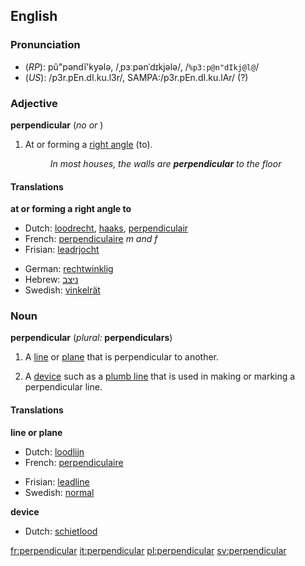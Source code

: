 {{see|Perpendicular}}

==English==
===Pronunciation===
*(''RP''): pû"pəndĭ'kyələ, /ˌpɜːpənˈdɪkjələ/, /<tt>%p3:p@n"dIkj@l@</tt>/
*(''US''): /p3r.pEn.dI.ku.l3r/, SAMPA:/p3r.pEn.dI.ku.lAr/ (?)<!--needs to be checked-->

===Adjective===
{{wikipedia}}
'''perpendicular''' (''no {{compar}} or {{superl}}'')
#{{geometry}} At or forming a [[right angle]] (to).
#:''In most houses, the walls are '''perpendicular''' to the floor''

====Translations====

'''at or forming a right angle to'''
{{top}}
*Dutch: [[loodrecht]], [[haaks]], [[perpendiculair]]
*French: [[perpendiculaire]] ''m and f''
*Frisian: [[leadrjocht]]
{{mid}}
*German: [[rechtwinklig]]
*Hebrew: [[ניצב]]
*Swedish: [[vinkelrät]]
{{bottom}}

===Noun===
'''perpendicular''' (''plural:'' '''perpendiculars''')

#{{geometry}} A [[line]] or [[plane]] that is perpendicular to another.
#A [[device]] such as a [[plumb line]] that is used in making or marking a perpendicular line.

====Translations====

'''line or plane'''
{{top}}
*Dutch: [[loodlijn]] {{f}}
*French: [[perpendiculaire]] {{f}}
{{mid}}
*Frisian: [[leadline]]
*Swedish: [[normal]] {{c}}
{{bottom}}

'''device'''
{{top}}
*Dutch: [[schietlood]] {{n}}
{{mid}}
{{bottom}}

[[fr:perpendicular]]
[[it:perpendicular]]
[[pl:perpendicular]]
[[sv:perpendicular]]